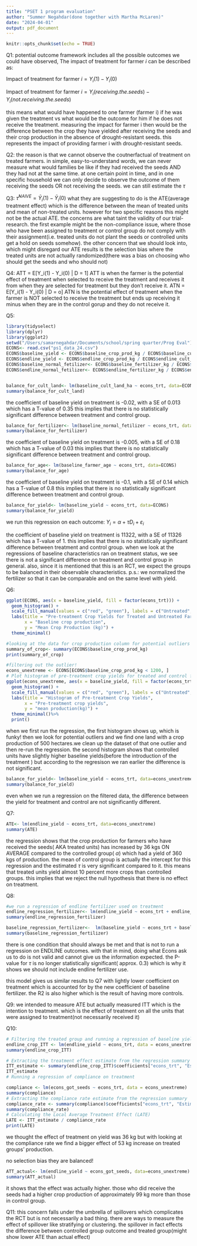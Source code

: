 ```yaml
---
title: "PSET 1 program evaluation"
author: "Summer Negahdar(done together with Martha McLaren)"
date: "2024-04-01"
output: pdf_document
---
```


```r
knitr::opts_chunk$set(echo = TRUE)
```

Q1:
potential outcome framework includes all the possible outcomes we could have observed, 
The impact of treatment for farmer $i$ can be described as:

$\text{Impact of treatment for farmer } i = Y_i(1) - Y_i(0)$

$\text{Impact of treatment for farmer } i = Y_i(receiving.the.seeds) - Y_i(not.receiving.the.seeds)$

this means what would have happened to one farmer (farmer i) if he was given the treatment vs what would be the outcome for him if he does not receive the treatment. measuring the impact for farmer i then would be the difference between the crop they have yielded after receiving the seeds and their crop production in the absence of drought-resistant seeds. this represents the impact of providing farmer i with drought-resistant seeds. 


Q2:
the reason is that we cannot observe the coutnerfactual of treatment on treated farmers. in simple, easy-to-understand words, we can never measure what would families be like if they had received the seeds AND they had not at the same time. at one certain point in time, and in one specific household we can only decide to observe the outcome of them receiving the seeds OR not receiving the seeds. 
we can still estimate the $\tau$

Q3:
 $\hat \tau^{NAIVE}=\bar Y_i(1) - \bar Y_i(0)$
what they are suggesting to do is the ATE(average treatment effect) which is the difference between the mean of treated units and mean of non-treated units. however for two specific reasons this might not be the actual ATE. the concerns are what taint the validity of our trial-research. 
the first example might be the non-compliance issue, where those who have been assigned to treatment or control group do not comply with their assignment(i.e. treated units do not plant the seeds or controlled units get a hold on seeds somehow). the other concern that we should look into, which might disregard our ATE results is the selection bias where the treated units are not actually randomized(there was a bias on choosing who should get the seeds and who should not)


Q4:
ATT = E[Y_i(1) - Y_i(0) | D = 1]
ATT is when the farmer is the potential effect of treatment when selected to receive the treatment and receives it from when they are selected for treatment but they don't receive it.
ATN = E[Y_i(1) - Y_i(0) | D = o]
ATN is the potential effect of treatment when the farmer is NOT selected to receive the treatment but ends up receiving it minus when they are in the control gorup and they do not receive it. 

Q5:
```r
library(tidyselect)
library(dplyr)
library(ggplot2)
setwd("/Users/samarnegahdar/Documents/school/spring quarter/Prog Eval")
ECONS<- read.csv("ps1_data_24.csv")
ECONS$baseline_yield <- ECONS$baseline_crop_prod_kg / ECONS$baseline_cult_land_ha
ECONS$endline_yield <- ECONS$endline_crop_prod_kg / ECONS$endline_cult_land_ha
ECONS$baseline_normal_fetilizer<- ECONS$baseline_fertilizer_kg / ECONS$baseline_cult_land_ha
ECONS$endline_normal_fetilizer<- ECONS$endline_fertilizer_kg / ECONS$endline_cult_land_ha



```

```r

balance_for_cult_land<- lm(baseline_cult_land_ha ~ econs_trt, data=ECONS)
summary(balance_for_cult_land)
```
the coefficient of baseline yield on treatment is -0.02, with a SE of 0.013 which has a T-value of 0.35 this implies that there is no statistically significant difference between treatment and control group.
```r
balance_for_fertilizer<- lm(baseline_normal_fetilizer ~ econs_trt, data=ECONS)
summary(balance_for_fertilizer)

```
the coefficient of baseline yield on treatment is -0.005, with a SE of 0.18 which has a T-value of 0.03 this implies that there is no statistically significant difference between treatment and control group.
```r
balance_for_age<- lm(baseline_farmer_age ~ econs_trt, data=ECONS)
summary(balance_for_age)
```
the coefficient of baseline yield on treatment is -0.1, with a SE of 0.14 which has a T-value of 0.8 this implies that there is no statistically significant difference between treatment and control group.
```r
balance_for_yield<- lm(baseline_yield ~ econs_trt, data=ECONS)
summary(balance_for_yield)
```
we run this regression on each outcome: 
$Y_i = \alpha + \tau D_i + \varepsilon_i$

the coefficient of baseline yield on treatment is 11322, with a SE of 11326 which has a T-value of 1. this implies that there is no statistically significant difference between treatment and control group.
when we look at the regressions of baseline characteristics ran on treatment status, we see there is not a significant difference on treatment and control group in general. also, since it is mentioned that this is an RCT, we expect the groups to be balanced in their observable characteristics. 
p.s.: we normalized the fertilizer so that it can be comparable and on the same level with yield.

Q6:
```r
ggplot(ECONS, aes(x = baseline_yield, fill = factor(econs_trt))) +
  geom_histogram() +
  scale_fill_manual(values = c("red", "green"), labels = c("Untreated", "Treated"), name = "Treatment status") +
  labs(title = "Pre-treatment Crop Yields for Treated and Untreated Farmers",
       x = "Baseline crop production",
       y = "Mean Crop Production (kg)") +
  theme_minimal()
```


```r
#looking at the data for crop production column for potential outliers
summary_of_crop<- summary(ECONS$baseline_crop_prod_kg)
print(summary_of_crop)
```


```r
#filtering out the outlier!
econs_unextreme <- ECONS[ECONS$baseline_crop_prod_kg < 1200, ]
# Plot histogram of pre-treatment crop yields for treated and control farmers
ggplot(econs_unextreme, aes(x = baseline_yield, fill = factor(econs_trt))) +
  geom_histogram() +
  scale_fill_manual(values = c("red", "green"), labels = c("Untreated", "Treated"), name = "Treatment status") +
  labs(title = "Histogram of Pre-treatment Crop Yields",
       x = "Pre-treatment crop yields", 
       y = "mean production(kg)") +
  theme_minimal()%>%
  print()


```


when we first run the regression, the first histogram shows up, which is funky! then we look for potential outliers and we find one land with a crop production of 500 hectares.we clean up the dataset of that one outlier and then re-run the regression. the second histogram shows that controlled units have slightly higher baseline yields(before the introduction of the treatment ) but according to the regresison we ran earlier the difference is not significant. 

```r
balance_for_yield<- lm(baseline_yield ~ econs_trt, data=econs_unextreme)
summary(balance_for_yield)
```
even when we run a regression on the filtered data, the difference between the yield for treatment and control are not significantly different. 

Q7:

```r
ATE<- lm(endline_yield ~ econs_trt, data=econs_unextreme)
summary(ATE)
```

the regression shows that the crop production for farmers who have received the seeds( AKA treated units) has increased by 36 kgs ON AVERAGE compared to the controlled group( $\alpha$) which had a yield of 360 kgs of production. the mean of control group is actually the intercept for this regression and the estimated $\tau$ is very significant compared to it. this means that treated units yield almost 10 percent more crops than controlled groups. this implies that we reject the null hypothesis that there is no effect on treatment.

Q8:
```r
#we run a regression of endline fertilizer used on treatment
endline_regression_fertilizer<- lm(endline_yield ~ econs_trt + endline_normal_fetilizer, data=econs_unextreme)
summary(endline_regression_fertilizer)

```

```r
baseline_regression_fertilizer<-  lm(baseline_yield ~ econs_trt + baseline_normal_fetilizer, data=econs_unextreme)
summary(baseline_regression_fertilizer)
```

there is one condition that should always be met and that is not to run a regression on ENDLINE outcomes. with that in mind, doing what Econs ask us to do is not valid and cannot give us the information expected. the P-value for $\tau$ is no longer statistically significant( approx. 0.3) which is why it shows we should not include endline fertilizer use. 

this model gives us similar results to Q7 with lightly lower coefficient on treatment which is accounted for by the new coefficient of baseline fertilizer. the R2 is also higher which is the result of having more controls. 

Q9:
we intended to measure ATE but actually measured ITT which is the intention to treatment. which is the effect of treatment on all the units that were assigned to treatment(not necessarily received it)

Q10:
```r
# Filtering the treated group and running a regression of baseline yield on treatment
endline_crop_ITT <- lm(endline_yield ~ econs_trt, data = econs_unextreme)
summary(endline_crop_ITT)

# Extracting the treatment effect estimate from the regression summary
ITT_estimate <- summary(endline_crop_ITT)$coefficients["econs_trt", "Estimate"]
ITT_estimate
# Running a regression of compliance on treatment


```

```r
compliance <- lm(econs_got_seeds ~ econs_trt, data = econs_unextreme)
summary(compliance)
# Extracting the compliance rate estimate from the regression summary
compliance_rate <- summary(compliance)$coefficients["econs_trt", "Estimate"]
summary(compliance_rate)
# Calculating the Local Average Treatment Effect (LATE)
LATE <- ITT_estimate / compliance_rate
print(LATE)

```
we thought the effect of treatment on yield was 36 kg but with looking at the compliance rate we find a bigger effect of 53 kg increase on treated groups' production.



no selection bias they are balanced!
```r
ATT_actual<- lm(endline_yield ~ econs_got_seeds, data=econs_unextreme)
summary(ATT_actual)
```
it shows that the effect was actually higher. those who did receive the seeds had a higher crop production of approximately 99 kg more than those in control group. 


Q11:
this concern falls under the umbrella of spillovers which complicates the RCT but is not necessarily a bad thing. there are ways to measure the effect of spillover like stratifying or clustering. the spillover in fact effects the difference between controlled group outcome and treated group(might show lower ATE than actual effect)

